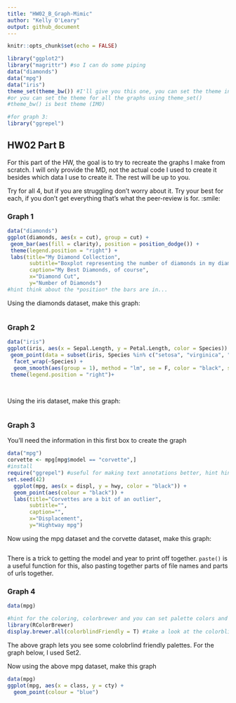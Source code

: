 ```yaml
---
title: "HW02_B_Graph-Mimic"
author: "Kelly O'Leary"
output: github_document
---
```


```r
knitr::opts_chunk$set(echo = FALSE)
```


```r
library("ggplot2")
library("magrittr") #so I can do some piping
data("diamonds")
data("mpg")
data("iris")
theme_set(theme_bw()) #I'll give you this one, you can set the theme individually for graphs
#or you can set the theme for all the graphs using theme_set()
#theme_bw() is best theme (IMO)

#for graph 3:
library("ggrepel")


```

## HW02 Part B

For this part of the HW, the goal is to try to recreate the graphs I make from scratch. I will only provide the MD, not the actual code I used to create it besides which data I use to create it. The rest will be up to you. 

Try for all 4, but if you are struggling don't worry about it. Try your best for each, if you don't get everything that's what the peer-review is for. :smile:


### Graph 1
```r
data("diamonds")
ggplot(diamonds, aes(x = cut), group = cut) +
 geom_bar(aes(fill = clarity), position = position_dodge()) +
 theme(legend.position = "right") +
 labs(title="My Diamond Collection", 
       subtitle="Boxplot representing the number of diamonds in my diamond collection by type of cut quality and clarity of diamond",
       caption="My Best Diamonds, of course",
       x="Diamond Cut",
       y="Number of Diamonds")
#hint think about the *position* the bars are in...
```


Using the diamonds dataset, make this graph:
```r


```

### Graph 2
```r
data("iris")
ggplot(iris, aes(x = Sepal.Length, y = Petal.Length, color = Species)) +
 geom_point(data = subset(iris, Species %in% c("setosa", "virginica", "versicolor"))) +
  facet_wrap(~Species) +
  geom_smooth(aes(group = 1), method = "lm", se = F, color = "black", size = 1)
 theme(legend.position = "right")+
   
 
```

Using the iris dataset, make this graph:
```r

```


### Graph 3
You'll need the information in this first box to create the graph
```r
data("mpg")
corvette <- mpg[mpg$model == "corvette",]
#install
require("ggrepel") #useful for making text annotations better, hint hint
set.seed(42)
  ggplot(mpg, aes(x = displ, y = hwy, color = "black")) + 
  geom_point(aes(colour = "black")) +
  labs(title="Corvettes are a bit of an outlier", 
       subtitle="",
       caption="",
       x="Displacement",
       y="Hightway mpg")
```

Now using the mpg dataset and the corvette dataset, make this graph:

```r

```

There is a trick to getting the model and year to print off together. `paste()` is a useful function for this, also pasting together parts of file names and parts of urls together. 


### Graph 4 
```r
data(mpg)

#hint for the coloring, colorbrewer and you can set palette colors and make your graphs colorblind friendly
library(RColorBrewer)
display.brewer.all(colorblindFriendly = T) #take a look at the colorblindfriendly options
```

The above graph lets you see some colobrlind friendly palettes. For the graph below, I used Set2.



Now using the above mpg dataset, make this graph

```r
data(mpg)
ggplot(mpg, aes(x = class, y = cty) + 
  geom_point(colour = "blue")
  
```




